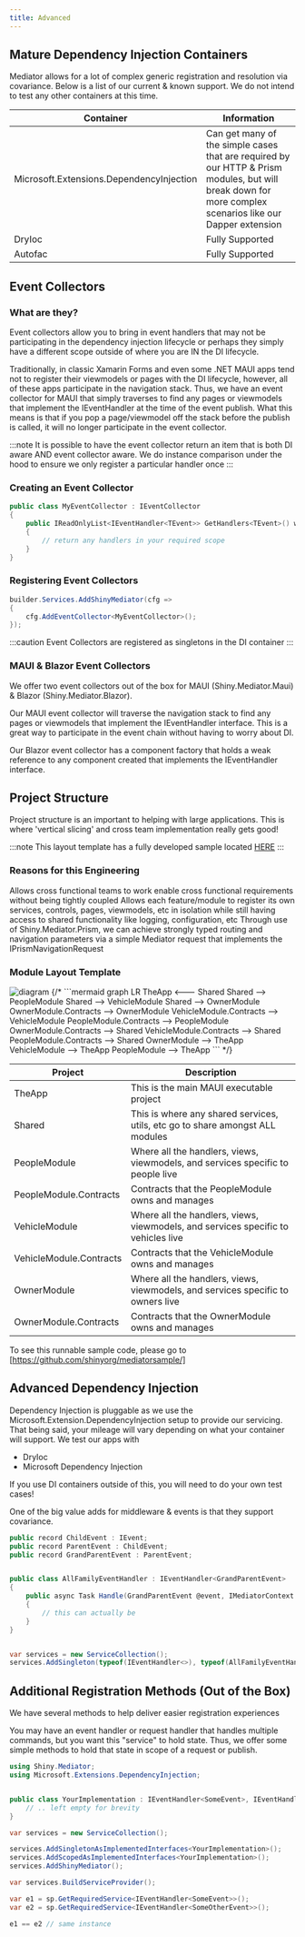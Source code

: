 ```yaml
---
title: Advanced
---
```



## Mature Dependency Injection Containers

Mediator allows for a lot of complex generic registration and resolution via covariance.  Below is a list of our current & known support.  We do not intend to 
test any other containers at this time.

|Container|Information|
|---|---|
|Microsoft.Extensions.DependencyInjection|Can get many of the simple cases that are required by our HTTP & Prism modules, but will break down for more complex scenarios like our Dapper extension|
|DryIoc|Fully Supported|
|Autofac|Fully Supported|


## Event Collectors

### What are they?
Event collectors allow you to bring in event handlers that may not be participating in the dependency injection lifecycle or perhaps they simply have a different scope outside of where you are IN the DI lifecycle.

Traditionally, in classic Xamarin Forms and even some .NET MAUI apps tend not to register their viewmodels or pages with the DI lifecycle, however, all of these apps participate in the navigation stack.  Thus, we have an 
event collector for MAUI that simply traverses to find any pages or viewmodels that implement the IEventHandler at the time of the event publish.  What this means is that if you pop a page/viewmodel off the stack
before the publish is called, it will no longer participate in the event collector.

:::note
It is possible to have the event collector return an item that is both DI aware AND event collector aware.  We do instance comparison under the hood to ensure we only register a particular handler once
:::


### Creating an Event Collector

```csharp
public class MyEventCollector : IEventCollector
{
    public IReadOnlyList<IEventHandler<TEvent>> GetHandlers<TEvent>() where TEvent : IEvent
    {
        // return any handlers in your required scope
    }
}
```

### Registering Event Collectors

```csharp
builder.Services.AddShinyMediator(cfg => 
{
    cfg.AddEventCollector<MyEventCollector>();
});
```

:::caution
Event Collectors are registered as singletons in the DI container
:::

### MAUI & Blazor Event Collectors

We offer two event collectors out of the box for MAUI (Shiny.Mediator.Maui) & Blazor (Shiny.Mediator.Blazor).  

Our MAUI event collector will traverse the navigation stack to find any pages or viewmodels that implement the IEventHandler interface.  This is a great way to participate in the event chain without having to worry about DI.

Our Blazor event collector has a component factory that holds a weak reference to any component created that implements the IEventHandler interface.

    
## Project Structure

Project structure is an important to helping with large applications.  This is where 'vertical slicing' and cross team implementation really gets good!

:::note
This layout template has a fully developed sample located [HERE](https://github.com/shinyorg/mediatorsample/)
:::

### Reasons for this Engineering
<Icon name="right-caret" /> Allows cross functional teams to work enable cross functional requirements without being tightly coupled
<Icon name="right-caret" /> Allows each feature/module to register its own services, controls, pages, viewmodels, etc in isolation while still having access to shared functionality like logging, configuration, etc
<Icon name="right-caret" /> Through use of Shiny.Mediator.Prism, we can achieve strongly typed routing and navigation parameters via a simple Mediator request that implements the IPrismNavigationRequest

### Module Layout Template

<Image src={diagramImg} alt="diagram" />
{/* ```mermaid
graph LR
    TheApp <--- Shared
    Shared --> PeopleModule
    Shared --> VehicleModule
    Shared --> OwnerModule
    OwnerModule.Contracts --> OwnerModule
    VehicleModule.Contracts --> VehicleModule
    PeopleModule.Contracts --> PeopleModule
    OwnerModule.Contracts --> Shared
    VehicleModule.Contracts --> Shared
    PeopleModule.Contracts --> Shared
    OwnerModule --> TheApp
    VehicleModule --> TheApp
    PeopleModule --> TheApp
``` */}

|Project|Description|
|---|---|
|TheApp|This is the main MAUI executable project|
|Shared|This is where any shared services, utils, etc go to share amongst ALL modules|
|PeopleModule|Where all the handlers, views, viewmodels, and services specific to people live|
|PeopleModule.Contracts|Contracts that the PeopleModule owns and manages|
|VehicleModule|Where all the handlers, views, viewmodels, and services specific to vehicles live|
|VehicleModule.Contracts|Contracts that the VehicleModule owns and manages|
|OwnerModule|Where all the handlers, views, viewmodels, and services specific to owners live|
|OwnerModule.Contracts|Contracts that the OwnerModule owns and manages|

To see this runnable sample code, please go to [https://github.com/shinyorg/mediatorsample/]

## Advanced Dependency Injection

Dependency Injection is pluggable as we use the Microsoft.Extension.DependencyInjection setup to provide our servicing.
That being said, your mileage will vary depending on what your container will support.  We test our apps with 
* DryIoc
* Microsoft Dependency Injection

If you use DI containers outside of this, you will need to do your own test cases!

One of the big value adds for middleware & events is that they support covariance.

```csharp
public record ChildEvent : IEvent;
public record ParentEvent : ChildEvent;
public record GrandParentEvent : ParentEvent;


public class AllFamilyEventHandler : IEventHandler<GrandParentEvent> 
{
    public async Task Handle(GrandParentEvent @event, IMediatorContext context, CancellationToken cancellationToken) 
    {
        // this can actually be 
    }
}


var services = new ServiceCollection();
services.AddSingleton(typeof(IEventHandler<>), typeof(AllFamilyEventHandler));

```


## Additional Registration Methods (Out of the Box)

We have several methods to help deliver easier registration experiences

You may have an event handler or request handler that handles multiple commands, but you want this "service" to hold state.
Thus, we offer some simple methods to hold that state in scope of a request or publish.

```csharp
using Shiny.Mediator;
using Microsoft.Extensions.DependencyInjection;


public class YourImplementation : IEventHandler<SomeEvent>, IEventHandler<SomeOtherEvent> {
    // .. left empty for brevity
}

var services = new ServiceCollection();

services.AddSingletonAsImplementedInterfaces<YourImplementation>();
services.AddScopedAsImplementedInterfaces<YourImplementation>();
services.AddShinyMediator();

var services.BuildServiceProvider();

var e1 = sp.GetRequiredService<IEventHandler<SomeEvent>>();
var e2 = sp.GetRequiredService<IEventHandler<SomeOtherEvent>>();

e1 == e2 // same instance

```
